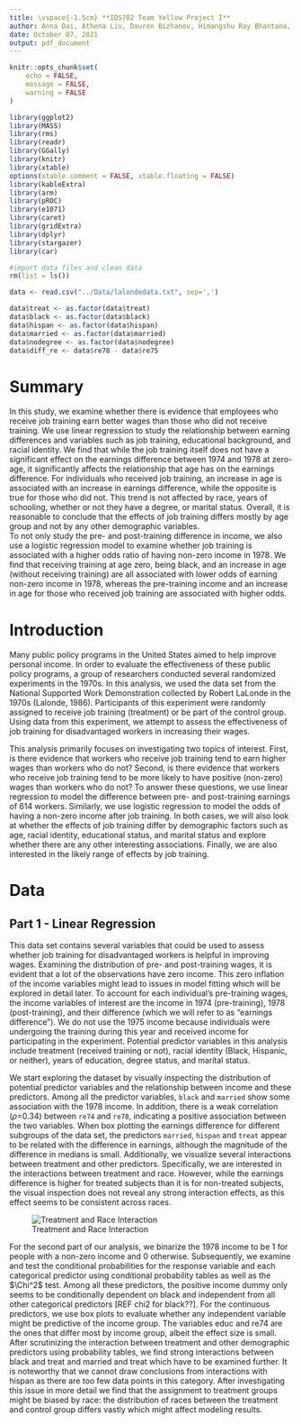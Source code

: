 ```yaml
---
title: \vspace{-1.5cm} **IDS702 Team Yellow Project I**
author: Anna Dai, Athena Liu, Dauren Bizhanov, Himangshu Ray Bhantana, Moritz Wilksch
date: October 07, 2021
output: pdf_document
---
```



```r
knitr::opts_chunk$set(
	echo = FALSE,
	message = FALSE,
	warning = FALSE
)

library(ggplot2)
library(MASS)
library(rms)
library(readr)
library(GGally)
library(knitr)
library(xtable)
options(xtable.comment = FALSE, xtable.floating = FALSE)
library(kableExtra)
library(arm)
library(pROC)
library(e1071)
library(caret)
library(gridExtra)
library(dplyr)
library(stargazer)
library(car)

```


```r
#import data files and clean data
rm(list = ls())

data <- read.csv("../Data/lalondedata.txt", sep=',')

data$treat <- as.factor(data$treat)
data$black <- as.factor(data$black)
data$hispan <- as.factor(data$hispan)
data$married <- as.factor(data$married)
data$nodegree <- as.factor(data$nodegree)
data$diff_re <- data$re78 - data$re75
```

# Summary
In this study, we examine whether there is evidence that employees who receive job training earn better wages than those who did not receive training. We use linear regression to study the relationship between earning differences and variables such as job training, educational background, and racial identity. We find that while the job training itself does not have a significant effect on the earnings difference between 1974 and 1978 at zero-age, it significantly affects the relationship that age has on the earnings difference. For individuals who received job training, an increase in age is associated with an increase in earnings difference, while the opposite is true for those who did not. This trend is not affected by race, years of schooling, whether or not they have a degree, or marital status. Overall, it is reasonable to conclude that the effects of job training differs mostly by age group and not by any other demographic variables.  
To not only study the pre- and post-training difference in income, we also use a logistic regression model to examine whether job training is associated with a higher odds ratio of having non-zero income in 1978. We find that receiving training at age zero, being black, and an increase in age (without receiving training) are all associated with lower odds of earning non-zero income in 1978, whereas the pre-training income and an increase in age for those who received job training are associated with higher odds.

# Introduction
Many public policy programs in the United States aimed to help improve personal income. In order to evaluate the effectiveness of these public policy programs, a group of researchers conducted several randomized experiments in the 1970s. In this analysis, we used the data set from the National Supported Work Demonstration collected by Robert LaLonde in the 1970s (Lalonde, 1986). Participants of this experiment were randomly assigned to receive job training (treatment) or be part of the control group. Using data from this experiment, we attempt to assess the effectiveness of job training for disadvantaged workers in increasing their wages. 

This analysis primarily focuses on investigating two topics of interest. First, is there evidence that workers who receive job training tend to earn higher wages than workers who do not? Second, is there evidence that workers who receive job training tend to be more likely to have positive (non-zero) wages than workers who do not? To answer these questions, we use linear regression to model the difference between pre- and post-training earnings of 614 workers. Similarly, we use logistic regression to model the odds of having a non-zero income after job training. In both cases, we will also look at whether the effects of job training differ by demographic factors such as age, racial identity, educational status, and marital status and explore whether there are any other interesting associations. Finally, we are also interested in the likely range of effects by job training. 

# Data
## Part 1 - Linear Regression
This data set contains several variables that could be used to assess whether job training for disadvantaged workers is helpful in improving wages. Examining the distribution of pre- and post-training wages, it is evident that a lot of the observations have zero income. This zero inflation of the income variables might lead to issues in model fitting which will be explored in detail later. To account for each individual's pre-training wages, the income variables of interest are the income in 1974 (pre-training), 1978 (post-training), and their difference (which we will refer to as “earnings difference”). We do not use the 1975 income because individuals were undergoing the training during this year and received income for participating in the experiment. Potential predictor variables in this analysis include treatment (received training or not), racial identity (Black, Hispanic, or neither), years of education, degree status, and marital status.

We start exploring the dataset by visually inspecting the distribution of potential predictor variables and the relationship between income and these predictors. Among all the predictor variables, `black` and `married` show some association with the 1978 income. In addition, there is a weak correlation ($\rho$=0.34) between `re74` and `re78`, indicating a positive association between the two variables. When box plotting the earnings difference for different subgroups of the data set, the predictors `married`, `hispan` and `treat` appear to be related with the difference in earnings, although the magnitude of the difference in medians is small. Additionally, we visualize several interactions between treatment and other predictors. Specifically, we are interested in the interactions between treatment and race. However, while the earnings difference is higher for treated subjects than it is for non-treated subjects, the visual inspection does not reveal any strong interaction effects, as this effect seems to be consistent across races.

![Treatment and Race Interaction](../Presentation/interaction_treat_race_wide.png)

For the second part of our analysis, we binarize the 1978 income to be 1 for people with a non-zero income and 0 otherwise. Subsequently, we examine and test the conditional probabilities for the response variable and each categorical predictor using conditional probability tables as well as the $\Chi^2$ test. Among all these predictors, the positive income dummy only seems to be conditionally dependent on black and independent from all other categorical predictors [REF chi2 for black??]. For the continuous predictors, we use box plots to evaluate whether any independent variable might be predictive of the income group. The variables educ and re74 are the ones that differ most by income group, albeit the effect size is small. After scrutinizing the interaction between treatment and other demographic predictors using probability tables, we find strong interactions between black and treat and married and treat which have to be examined further. It is noteworthy that we cannot draw conclusions from interactions with hispan as there are too few data points in this category. After investigating this issue in more detail we find that the assignment to treatment groups might be biased by race: the distribution of races between the treatment and control group differs vastly which might affect modeling results.

